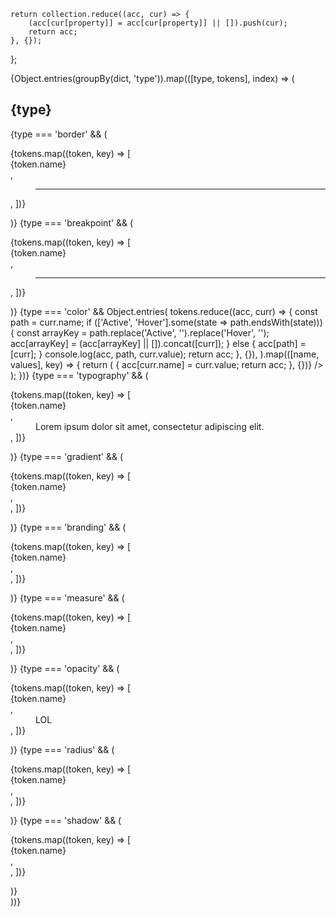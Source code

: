 

<Meta title="Dark theme" />

	return collection.reduce((acc, cur) => {
		(acc[cur[property]] = acc[cur[property]] || []).push(cur);
		return acc;
	}, {});
};

<div className="categories">
	{Object.entries(groupBy(dict, 'type')).map(([type, tokens], index) => (
		<div className="category">
			<h2 className="category__heading">{type}</h2>
			<div className="category__body">
				{type === 'border' && (
					<dl>
						{tokens.map((token, key) => [
							<dt>{token.name}</dt>,
							<dd>
								<hr
									style={{
										height: '5rem',
										width: '5rem',
										border: token.value,
									}}
								></hr>
							</dd>,
						])}
					</dl>
				)}
				{type === 'breakpoint' && (
					<dl>
						{tokens.map((token, key) => [
							<dt>{token.name}</dt>,
							<dd>
								<hr
									style={{
										width: token.value,
										borderColor: 'hsla(359,100%,71%,1)',
									}}
								></hr>
							</dd>,
						])}
					</dl>
				)}
				{type === 'color' &&
					Object.entries(
						tokens.reduce((acc, curr) => {
							const path = curr.name;
							if (['Active', 'Hover'].some(state => path.endsWith(state))) {
								const arrayKey = path.replace('Active', '').replace('Hover', '');
								acc[arrayKey] = (acc[arrayKey] || []).concat([curr]);
							} else {
								acc[path] = [curr];
							}
							console.log(acc, path, curr.value);
							return acc;
						}, {}),
					).map(([name, values], key) => {
						return (
							<ColorPalette>
								<ColorItem
									title={name}
									colors={values.reduce((acc, curr) => {
										acc[curr.name] = curr.value;
										return acc;
									}, {})}
								/>
							</ColorPalette>
						);
					})}
				{type === 'typography' && (
					<dl>
						{tokens.map((token, key) => [
							<dt>{token.name}</dt>,
							<dd>
								<div
									style={{
										font: token.value,
									}}
								>
									Lorem ipsum dolor sit amet, consectetur adipiscing elit.
								</div>
							</dd>,
						])}
					</dl>
				)}
				{type === 'gradient' && (
					<dl>
						{tokens.map((token, key) => [
							<dt>{token.name}</dt>,
							<dd>
								<div
									style={{
										height: '5rem',
										width: '100%',
										background: token.value,
										backgroundSize: 'contain',
										backgroundRepeat: 'no-repeat',
									}}
								></div>
							</dd>,
						])}
					</dl>
				)}
				{type === 'branding' && (
					<dl>
						{tokens.map((token, key) => [
							<dt>{token.name}</dt>,
							<dd>
								<div
									style={{
										height: '5rem',
										width: '5rem',
										background: token.value,
										backgroundSize: 'contain',
										backgroundRepeat: 'no-repeat',
									}}
								></div>
							</dd>,
						])}
					</dl>
				)}
				{type === 'measure' && (
					<dl>
						{tokens.map((token, key) => [
							<dt>{token.name}</dt>,
							<dd>
								<div
									style={{
										height: '1rem',
										width: token.value,
										background: '#EFEFEF',
									}}
								></div>
							</dd>,
						])}
					</dl>
				)}
				{type === 'opacity' && (
					<dl>
						{tokens.map((token, key) => [
							<dt>{token.name}</dt>,
							<dd>
								<div
									style={{
										height: '1rem',
										background: '#EFEFEF',
									}}
								>
									<div
										style={{
											height: '1rem',
											opacity: token.value,
											background: 'hsla(359,100%,71%,1)',
										}}
									>
										LOL
									</div>
								</div>
							</dd>,
						])}
					</dl>
				)}
				{type === 'radius' && (
					<dl>
						{tokens.map((token, key) => [
							<dt>{token.name}</dt>,
							<dd>
								<div
									style={{
										height: '5rem',
										width: '5rem',
										background: '#EFEFEF',
										borderRadius: token.value,
									}}
								></div>
							</dd>,
						])}
					</dl>
				)}
				{type === 'shadow' && (
					<dl>
						{tokens.map((token, key) => [
							<dt>{token.name}</dt>,
							<dd>
								<div
									style={{
										height: '5rem',
										width: '5rem',
										background: '#EFEFEF',
										borderRadius: '4px',
										boxShadow: token.value,
									}}
								></div>
							</dd>,
						])}
					</dl>
				)}
			</div>
		</div>
	))}
</div>
